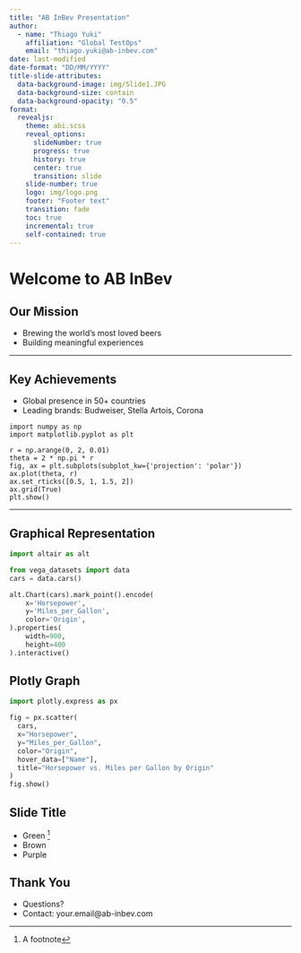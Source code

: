 ```yaml
---
title: "AB InBev Presentation"
author: 
  - name: "Thiago Yuki"
    affiliation: "Global TestOps"
    email: "thiago.yuki@ab-inbev.com"
date: last-modified
date-format: "DD/MM/YYYY"
title-slide-attributes:
  data-background-image: img/Slide1.JPG
  data-background-size: contain
  data-background-opacity: "0.5"
format:
  revealjs:
    theme: abi.scss
    reveal_options:
      slideNumber: true
      progress: true
      history: true
      center: true
      transition: slide
    slide-number: true
    logo: img/logo.png
    footer: "Footer text"
    transition: fade
    toc: true
    incremental: true
    self-contained: true
---
```


# Welcome to AB InBev {background-image='img/Slide3.JPG' background-size="contain"}

## Our Mission 

- Brewing the world’s most loved beers
- Building meaningful experiences

---


## Key Achievements 
 
- Global presence in 50+ countries
- Leading brands: Budweiser, Stella Artois, Corona

```.python
import numpy as np
import matplotlib.pyplot as plt

r = np.arange(0, 2, 0.01)
theta = 2 * np.pi * r
fig, ax = plt.subplots(subplot_kw={'projection': 'polar'})
ax.plot(theta, r)
ax.set_rticks([0.5, 1, 1.5, 2])
ax.grid(True)
plt.show()
```

---

## Graphical Representation

```python

import altair as alt

from vega_datasets import data
cars = data.cars()

alt.Chart(cars).mark_point().encode(
    x='Horsepower',
    y='Miles_per_Gallon',
    color='Origin',
).properties(
    width=900,
    height=400
).interactive()


```

## Plotly Graph

```python

import plotly.express as px

fig = px.scatter(
  cars,
  x="Horsepower",
  y="Miles_per_Gallon",
  color="Origin",
  hover_data=["Name"],
  title="Horsepower vs. Miles per Gallon by Origin"
)
fig.show()


```


## Slide Title

- Green ^[A footnote]
- Brown
- Purple

## Thank You

- Questions?
- Contact: your.email@ab-inbev.com